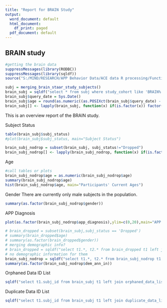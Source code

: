 ---
title: "Report for BRAIN Study"
output:
  word_document: default
  html_document:
    df_print: paged
  pdf_document: default
---

## BRAIN study
```{r, echo=FALSE}
#getting the brain data
suppressMessages(library(RODBC))
suppressMessages(library(sqldf))
source("S:/MIND/RESEARCH/APP Behavior Data/ACE data R processing/Functions/Merging_Study_Subjects.R")

subj = merging_brain_staar_study_subjects()
brain_subj = sqldf("select * from subj where study_cohort like 'BRAIN%'")
brain_subj$query_date = Sys.Date()
brain_subj$age = round(as.numeric((as.POSIXct(brain_subj$query_date) - as.POSIXct(brain_subj$dob))/365.25*12),2)
brain_subj[] <- lapply(brain_subj, function(x) if(is.factor(x)) factor(x) else x)
```
This is an overview report of the BRAIN study.

<Subject Information>

Subject Status
```{r,echo=F}
table(brain_subj$subj_status)
#plot(brain_subj$subj_status, main="Subject Status")
```

<Demographic information without dropped subjects>
```{r, echo=F}
brain_subj_nodrop = subset(brain_subj, subj_status!="Dropped")
brain_subj_nodrop[] <- lapply(brain_subj_nodrop, function(x) if(is.factor(x)) factor(x) else x)
```

Age
```{r,echo=F}
#call tables or plots
brain_subj_nodrop$age = as.numeric(brain_subj_nodrop$age)
summary(brain_subj_nodrop$age)
hist(brain_subj_nodrop$age, main="Participants' Current Ages")
```

Gender
There are currently only male subjects in the population.
```{r, echo=FALSE}
summary(as.factor(brain_subj_nodrop$gender))
```

APP Diagnosis
```{r,echo=F}
plot(as.factor(brain_subj_nodrop$app_diagnosis),ylim=c(0,20),main="APP Diagnosis")
```


```{r,echo=F}
# brain_dropped = subset(brain_subj,subj_status == 'Dropped')
# summary(brain_dropped$age)
# summary(as.factor(brain_dropped$gender))
# merging demographic info?
# brain_dropped = sqldf("select t1.*, t2.* from brain_dropped t1 left join demographics t2 on t1.subj_id = t2.id")
# no demographic information for them
brain_subj_nodrop = sqldf("select t1.*, t2.* from brain_subj_nodrop t1 left join demographics t2 on t1.subj_id = t2.id")
summary(as.factor(brain_subj_nodrop$dem_ann_in))
```

Orphaned Data ID List
```{r,echo=F}
sqldf("select t1.subj_id from brain_subj t1 left join orphaned_data_list t2 on t1.subj_id=t2.id where measure_list != 'NA'")
```

Duplicate Data ID List
```{r,echo=F}
sqldf("select t1.subj_id from brain_subj t1 left join duplicate_data_list t2 on t1.subj_id=t2.id where measure_list != 'NA'")
```

